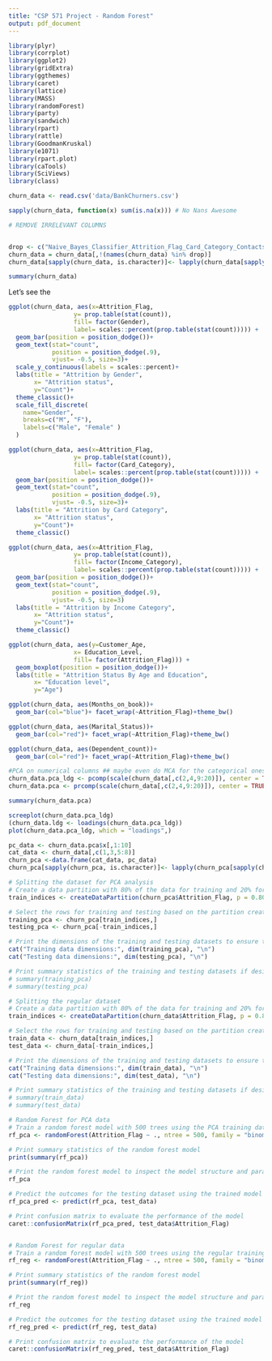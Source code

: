 ```yaml
---
title: "CSP 571 Project - Random Forest"
output: pdf_document
---
```


```r
library(plyr)
library(corrplot)
library(ggplot2)
library(gridExtra)
library(ggthemes)
library(caret)
library(lattice)
library(MASS)
library(randomForest)
library(party)
library(sandwich)
library(rpart)
library(rattle)
library(GoodmanKruskal)
library(e1071)
library(rpart.plot)
library(caTools)
library(SciViews)
library(class)
```

```r
churn_data <- read.csv('data/BankChurners.csv')
```

```r
sapply(churn_data, function(x) sum(is.na(x))) # No Nans Awesome
```

```r

# REMOVE IRRELEVANT COLUMNS


drop <- c("Naive_Bayes_Classifier_Attrition_Flag_Card_Category_Contacts_Count_12_mon_Dependent_count_Education_Level_Months_Inactive_12_mon_1","Naive_Bayes_Classifier_Attrition_Flag_Card_Category_Contacts_Count_12_mon_Dependent_count_Education_Level_Months_Inactive_12_mon_2","CLIENTNUM")
churn_data = churn_data[,!(names(churn_data) %in% drop)]
churn_data[sapply(churn_data, is.character)]<- lapply(churn_data[sapply(churn_data, is.character)], as.factor)
```


```r
summary(churn_data)
```

Let's see the 


```r
ggplot(churn_data, aes(x=Attrition_Flag,
                  y= prop.table(stat(count)),
                  fill= factor(Gender),
                  label= scales::percent(prop.table(stat(count))))) +
  geom_bar(position = position_dodge())+
  geom_text(stat="count",
            position = position_dodge(.9),
            vjust= -0.5, size=3)+
  scale_y_continuous(labels = scales::percent)+
  labs(title = "Attrition by Gender",
       x= "Attrition status",
       y="Count")+
  theme_classic()+
  scale_fill_discrete(
    name="Gender",
    breaks=c("M", "F"),
    labels=c("Male", "Female" )
  )

ggplot(churn_data, aes(x=Attrition_Flag,
                  y= prop.table(stat(count)),
                  fill= factor(Card_Category),
                  label= scales::percent(prop.table(stat(count))))) +
  geom_bar(position = position_dodge())+
  geom_text(stat="count",
            position = position_dodge(.9),
            vjust= -0.5, size=3)+
  labs(title = "Attrition by Card Category",
       x= "Attrition status",
       y="Count")+
  theme_classic()

ggplot(churn_data, aes(x=Attrition_Flag,
                  y= prop.table(stat(count)),
                  fill= factor(Income_Category),
                  label= scales::percent(prop.table(stat(count))))) +
  geom_bar(position = position_dodge())+
  geom_text(stat="count",
            position = position_dodge(.9),
            vjust= -0.5, size=3)
  labs(title = "Attrition by Income Category",
       x= "Attrition status",
       y="Count")+
  theme_classic()

ggplot(churn_data, aes(y=Customer_Age,
                  x= Education_Level,
                  fill= factor(Attrition_Flag))) +
  geom_boxplot(position = position_dodge())+
  labs(title = "Attrition Status By Age and Education",
       x= "Education level",
       y="Age")

ggplot(churn_data, aes(Months_on_book))+
  geom_bar(col="blue")+ facet_wrap(~Attrition_Flag)+theme_bw()

ggplot(churn_data, aes(Marital_Status))+
  geom_bar(col="red")+ facet_wrap(~Attrition_Flag)+theme_bw()

ggplot(churn_data, aes(Dependent_count))+
  geom_bar(col="red")+ facet_wrap(~Attrition_Flag)+theme_bw()
```






```r

#PCA on numerical columns ## maybe even do MCA for the categorical ones
churn_data.pca_ldg <- pcomp(scale(churn_data[,c(2,4,9:20)]), center = TRUE)
churn_data.pca <- prcomp(scale(churn_data[,c(2,4,9:20)]), center = TRUE)

summary(churn_data.pca)
```


```r
screeplot(churn_data.pca_ldg)
(churn_data.ldg <- loadings(churn_data.pca_ldg))
plot(churn_data.pca_ldg, which = "loadings",)
```
```r
pc_data <- churn_data.pca$x[,1:10]
cat_data <- churn_data[,c(1,3,5:8)]
churn_pca <-data.frame(cat_data, pc_data)
churn_pca[sapply(churn_pca, is.character)]<- lapply(churn_pca[sapply(churn_pca, is.character)], as.factor)
```

```r
# Splitting the dataset for PCA analysis
# Create a data partition with 80% of the data for training and 20% for testing
train_indices <- createDataPartition(churn_pca$Attrition_Flag, p = 0.80, list = FALSE)

# Select the rows for training and testing based on the partition created above
training_pca <- churn_pca[train_indices,]
testing_pca <- churn_pca[-train_indices,]

# Print the dimensions of the training and testing datasets to ensure they are split correctly
cat("Training data dimensions:", dim(training_pca), "\n")
cat("Testing data dimensions:", dim(testing_pca), "\n")

# Print summary statistics of the training and testing datasets if desired
# summary(training_pca)
# summary(testing_pca)
```

```r
# Splitting the regular dataset
# Create a data partition with 80% of the data for training and 20% for testing
train_indices <- createDataPartition(churn_data$Attrition_Flag, p = 0.80, list = FALSE)

# Select the rows for training and testing based on the partition created above
train_data <- churn_data[train_indices,]
test_data <- churn_data[-train_indices,]

# Print the dimensions of the training and testing datasets to ensure they are split correctly
cat("Training data dimensions:", dim(train_data), "\n")
cat("Testing data dimensions:", dim(test_data), "\n")

# Print summary statistics of the training and testing datasets if desired
# summary(train_data)
# summary(test_data)
```

```r
# Random Forest for PCA data
# Train a random forest model with 500 trees using the PCA training dataset
rf_pca <- randomForest(Attrition_Flag ~ ., ntree = 500, family = "binomial", data = train_data)

# Print summary statistics of the random forest model
print(summary(rf_pca))

# Print the random forest model to inspect the model structure and parameters
rf_pca

# Predict the outcomes for the testing dataset using the trained model
rf_pca_pred <- predict(rf_pca, test_data)

# Print confusion matrix to evaluate the performance of the model
caret::confusionMatrix(rf_pca_pred, test_data$Attrition_Flag)


# Random Forest for regular data
# Train a random forest model with 500 trees using the regular training dataset
rf_reg <- randomForest(Attrition_Flag ~ ., ntree = 500, family = "binomial", data = train_data)

# Print summary statistics of the random forest model
print(summary(rf_reg))

# Print the random forest model to inspect the model structure and parameters
rf_reg

# Predict the outcomes for the testing dataset using the trained model
rf_reg_pred <- predict(rf_reg, test_data)

# Print confusion matrix to evaluate the performance of the model
caret::confusionMatrix(rf_reg_pred, test_data$Attrition_Flag)

```

```r

```

```r

```